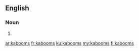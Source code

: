 ==English==

===Noun===
{{head|en|plural}}

# {{plural of|kaboom|lang=en}}

[[ar:kabooms]]
[[fr:kabooms]]
[[ku:kabooms]]
[[my:kabooms]]
[[fi:kabooms]]